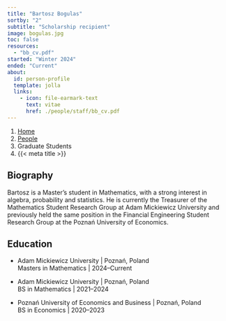 ```yaml
---
title: "Bartosz Bogulas"
sortby: "2"
subtitle: "Scholarship recipient"
image: bogulas.jpg
toc: false
resources: 
  - "bb_cv.pdf"
started: "Winter 2024"
ended: "Current"
about:
  id: person-profile
  template: jolla
  links:
    - icon: file-earmark-text
      text: vitae
      href: ./people/staff/bb_cv.pdf
---
```


```{=html}
<nav aria-label="breadcrumb">
  <ol class="breadcrumb">
    <li class="breadcrumb-item"><a href="../../index.html">Home</a></li>
    <li class="breadcrumb-item"><a href="../../people.html">People</a></li>
    <li class="breadcrumb-item active">Graduate Students</li>
    <li class="breadcrumb-item active" aria-current="page">{{< meta title >}}</li>
  </ol>
</nav>
```

:::{#person-profile}
:::

## Biography

Bartosz is a Master’s student in Mathematics, with a strong interest in algebra, probability and statistics. He is currently the Treasurer of the Mathematics Student Research Group at Adam Mickiewicz University and previously held the same position in the Financial Engineering Student Research Group at the Poznań University of Economics.

## Education

- [Adam Mickiewicz University]{.fw-bold} | Poznań, Poland<br />
  Masters in Mathematics | 2024–Current

- [Adam Mickiewicz University]{.fw-bold} | Poznań, Poland<br />
  BS in Mathematics | 2021–2024

- [Poznań University of Economics and Business]{.fw-bold} | Poznań, Poland<br />
  BS in Economics | 2020–2023
